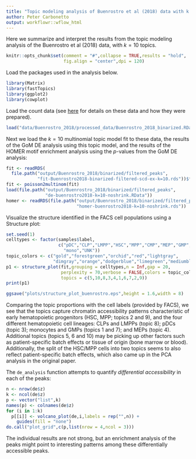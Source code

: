 ```yaml
---
title: "Topic modeling analysis of Buenrostro et al (2018) data with k = 10 topics"
author: Peter Carbonetto
output: workflowr::wflow_html
---
```


Here we summarize and interpret the results from the topic modeling
analysis of the Buenrostro et al (2018) data, with $k = 10$ topics.

```r
knitr::opts_chunk$set(comment = "#",collapse = TRUE,results = "hold",
                      fig.align = "center",dpi = 120)
```

Load the packages used in the analysis below.

```r
library(Matrix)
library(fastTopics)
library(ggplot2)
library(cowplot)
```

Load the count data (see [here](process_data_Buenrostro2018.html) for
details on these data and how they were prepared).

```r
load("data/Buenrostro_2018/processed_data/Buenrostro_2018_binarized.RData")
```

Next we load the $k = 10$ multinomial topic model fit to these data,
the results of the GoM DE analysis using this topic model, and the
results of the HOMER motif enrichment analysis using the *p*-values
from the GoM DE analysis:

```r
fit <- readRDS(
  file.path("output/Buenrostro_2018/binarized/filtered_peaks",
            "fit-Buenrostro2018-binarized-filtered-scd-ex-k=10.rds"))$fit
fit <- poisson2multinom(fit)
load(file.path("output/Buenrostro_2018/binarized/filtered_peaks",
               "de-buenrostro2018-k=10-noshrink.RData"))
homer <- readRDS(file.path("output/Buenrostro_2018/binarized/filtered_peaks",
                           "homer-buenrostro2018-k=10-noshrink.rds"))
```

Visualize the structure identified in the FACS cell populations using
a Structure plot:

```r
set.seed(1)
celltypes <- factor(samples$label,
                    c("pDC","CLP","LMPP","HSC","MPP","CMP","MEP","GMP",
                      "mono","UNK"))
topic_colors <- c("gold","forestgreen","orchid","red","lightgray",
                  "dimgray","orange","dodgerblue","limegreen","mediumblue")
p1 <- structure_plot(fit,grouping = celltypes,n = Inf,gap = 20,
                     perplexity = 70,verbose = FALSE,colors = topic_colors,
			         topics = c(5,10,8,3,4,1,6,7,2,9))
print(p1)
```

```r
ggsave("plots/structure_plot_buenrostro.eps",height = 1.6,width = 8)
```

Comparing the topic proportions with the cell labels (provided by
FACS), we see that the topics capture chromatin accessibility patterns
characteristic of early hematopoietic progenitors (HSC, MPP; topics 2
and 9), and the four different hematopoietic cell lineages: CLPs and
LMPPs (topic 8); pDCs (topic 3); monocytes and GMPs (topics 1 and 7);
and MEPs (topic 4). Additional topics (topics 5, 6 and 10) may be
picking up other factors such as patient-specific batch effects or
tissue of origin (bone marrow or blood). Additionally, the split of
the HSC/MPP cells into two topics seems to also reflect
patient-specific batch effects, which also came up in the PCA analysis
in the original paper.

The `de_analysis` function attempts to quantify *differential
accessibility* in each of the peaks:

```r
n <- nrow(de$z)
k <- ncol(de$z)
p <- vector("list",k)
names(p) <- colnames(de$z)
for (i in 1:k)
  p[[i]] <- volcano_plot(de,i,labels = rep("",n)) +
    guides(fill = "none")
do.call("plot_grid",c(p,list(nrow = 4,ncol = 3)))
```

The individual results are not strong, but an enrichment analysis of
the peaks might point to interesting patterns among these
differentially accessible peaks.
